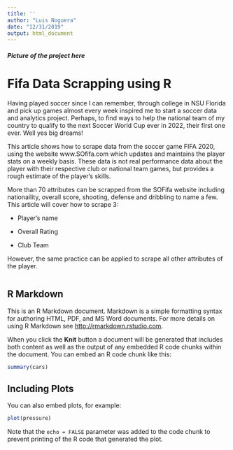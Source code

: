 ```yaml
---
title: ''
author: "Luis Noguera"
date: "12/31/2019"
output: html_document
---
```




##### Picture of the project here



# Fifa Data Scrapping using R {.tabset} 

Having played soccer since I can remember, through college in NSU Florida and pick up games almost every week inspired me to start a soccer data and analytics project. Perhaps, to find ways to help the national team of my country to qualify to the next Soccer World Cup ever in 2022, their first one ever. Well yes big dreams! 

This article shows how to scrape data from the soccer game FIFA 2020, using the website www.SOfifa.com which updates and maintains the player stats on a weekly basis. These data is not real performance data about the player with their respective club or national team games, but provides a rough estimate of the player's skills. 

More than 70 attributes can be scrapped from the SOFifa website including nationaility, overall score, shooting, defense and dribbling to name a few. This article will cover how to scrape 3:

- Player's name

- Overall Rating

- Club Team

However, the same practice can be applied to scrape all other attributes of the player. 


```r

```

## R Markdown

This is an R Markdown document. Markdown is a simple formatting syntax for authoring HTML, PDF, and MS Word documents. For more details on using R Markdown see <http://rmarkdown.rstudio.com>.

When you click the **Knit** button a document will be generated that includes both content as well as the output of any embedded R code chunks within the document. You can embed an R code chunk like this:

```r
summary(cars)
```

## Including Plots

You can also embed plots, for example:

```r
plot(pressure)
```

Note that the `echo = FALSE` parameter was added to the code chunk to prevent printing of the R code that generated the plot.
